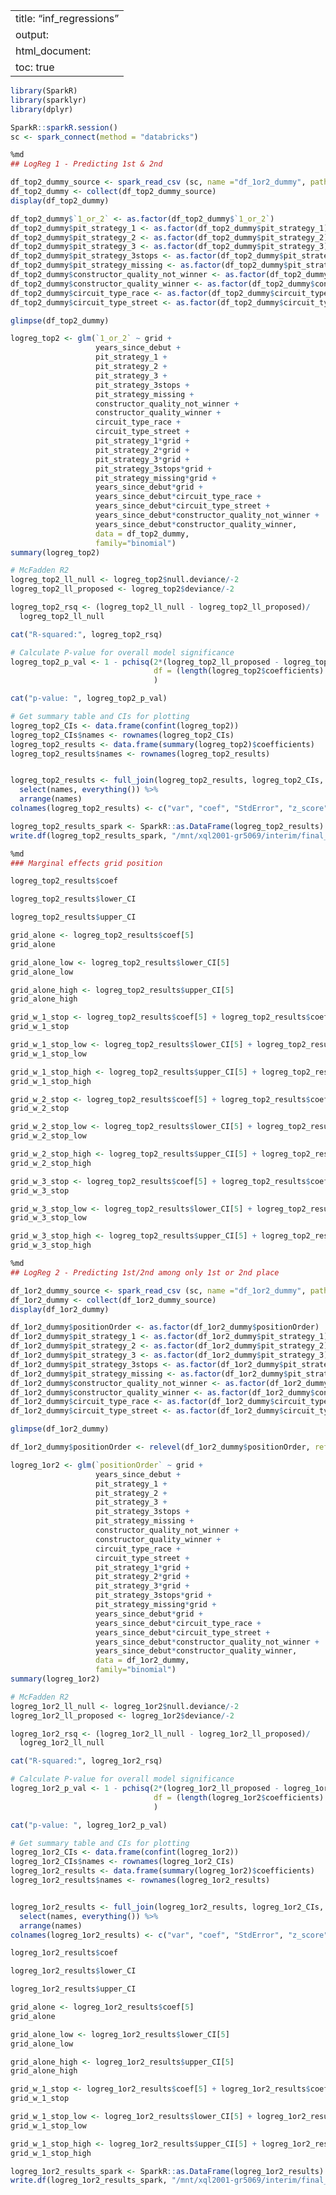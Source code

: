 
---
title: "inf_regressions"
output:
  html_document:
    toc: true
---


```r
library(SparkR)
library(sparklyr)
library(dplyr)
```


```r
SparkR::sparkR.session()
sc <- spark_connect(method = "databricks")
```


```r
%md
## LogReg 1 - Predicting 1st & 2nd
```


```r
df_top2_dummy_source <- spark_read_csv (sc, name ="df_1or2_dummy", path="/mnt/xql2001-gr5069/processed/final_project/df_top2_dummy.csv")
df_top2_dummy <- collect(df_top2_dummy_source)
display(df_top2_dummy)
```


```r
df_top2_dummy$`1_or_2` <- as.factor(df_top2_dummy$`1_or_2`)
df_top2_dummy$pit_strategy_1 <- as.factor(df_top2_dummy$pit_strategy_1)
df_top2_dummy$pit_strategy_2 <- as.factor(df_top2_dummy$pit_strategy_2)
df_top2_dummy$pit_strategy_3 <- as.factor(df_top2_dummy$pit_strategy_3)
df_top2_dummy$pit_strategy_3stops <- as.factor(df_top2_dummy$pit_strategy_3stops)
df_top2_dummy$pit_strategy_missing <- as.factor(df_top2_dummy$pit_strategy_missing)
df_top2_dummy$constructor_quality_not_winner <- as.factor(df_top2_dummy$constructor_quality_not_winner)
df_top2_dummy$constructor_quality_winner <- as.factor(df_top2_dummy$constructor_quality_winner)
df_top2_dummy$circuit_type_race <- as.factor(df_top2_dummy$circuit_type_race)
df_top2_dummy$circuit_type_street <- as.factor(df_top2_dummy$circuit_type_street)

```


```r
glimpse(df_top2_dummy)
```


```r
logreg_top2 <- glm(`1_or_2` ~ grid +
                   years_since_debut +
                   pit_strategy_1 +
                   pit_strategy_2 +
                   pit_strategy_3 +
                   pit_strategy_3stops +
                   pit_strategy_missing +
                   constructor_quality_not_winner +
                   constructor_quality_winner +
                   circuit_type_race +
                   circuit_type_street +
                   pit_strategy_1*grid +
                   pit_strategy_2*grid +
                   pit_strategy_3*grid +
                   pit_strategy_3stops*grid +
                   pit_strategy_missing*grid +
                   years_since_debut*grid +
                   years_since_debut*circuit_type_race + 
                   years_since_debut*circuit_type_street + 
                   years_since_debut*constructor_quality_not_winner +
                   years_since_debut*constructor_quality_winner,
                   data = df_top2_dummy,
                   family="binomial")
summary(logreg_top2)
```


```r
# McFadden R2
logreg_top2_ll_null <- logreg_top2$null.deviance/-2
logreg_top2_ll_proposed <- logreg_top2$deviance/-2

logreg_top2_rsq <- (logreg_top2_ll_null - logreg_top2_ll_proposed)/
  logreg_top2_ll_null

cat("R-squared:", logreg_top2_rsq)
```


```r
# Calculate P-value for overall model significance
logreg_top2_p_val <- 1 - pchisq(2*(logreg_top2_ll_proposed - logreg_top2_ll_null),
                                df = (length(logreg_top2$coefficients) - 1)
                                )

cat("p-value: ", logreg_top2_p_val)
```


```r
# Get summary table and CIs for plotting
logreg_top2_CIs <- data.frame(confint(logreg_top2))
logreg_top2_CIs$names <- rownames(logreg_top2_CIs)
logreg_top2_results <- data.frame(summary(logreg_top2)$coefficients)
logreg_top2_results$names <- rownames(logreg_top2_results)


logreg_top2_results <- full_join(logreg_top2_results, logreg_top2_CIs, by = "names") %>%
  select(names, everything()) %>%
  arrange(names)
colnames(logreg_top2_results) <- c("var", "coef", "StdError", "z_score", "p_val", "lower_CI", "upper_CI")
```


```r
logreg_top2_results_spark <- SparkR::as.DataFrame(logreg_top2_results)
write.df(logreg_top2_results_spark, "/mnt/xql2001-gr5069/interim/final_project/logreg_top2_results.csv", "csv", header = TRUE)
```


```r
%md
### Marginal effects grid position
```


```r
logreg_top2_results$coef
```


```r
logreg_top2_results$lower_CI
```


```r
logreg_top2_results$upper_CI
```


```r
grid_alone <- logreg_top2_results$coef[5]
grid_alone
```


```r
grid_alone_low <- logreg_top2_results$lower_CI[5]
grid_alone_low
```


```r
grid_alone_high <- logreg_top2_results$upper_CI[5]
grid_alone_high
```


```r
grid_w_1_stop <- logreg_top2_results$coef[5] + logreg_top2_results$coef[6]
grid_w_1_stop
```


```r
grid_w_1_stop_low <- logreg_top2_results$lower_CI[5] + logreg_top2_results$lower_CI[6]
grid_w_1_stop_low
```


```r
grid_w_1_stop_high <- logreg_top2_results$upper_CI[5] + logreg_top2_results$upper_CI[6]
grid_w_1_stop_high
```


```r
grid_w_2_stop <- logreg_top2_results$coef[5] + logreg_top2_results$coef[7]
grid_w_2_stop
```


```r
grid_w_2_stop_low <- logreg_top2_results$lower_CI[5] + logreg_top2_results$lower_CI[7]
grid_w_2_stop_low
```


```r
grid_w_2_stop_high <- logreg_top2_results$upper_CI[5] + logreg_top2_results$upper_CI[7]
grid_w_2_stop_high
```


```r
grid_w_3_stop <- logreg_top2_results$coef[5] + logreg_top2_results$coef[8]
grid_w_3_stop
```


```r
grid_w_3_stop_low <- logreg_top2_results$lower_CI[5] + logreg_top2_results$lower_CI[8]
grid_w_3_stop_low
```


```r
grid_w_3_stop_high <- logreg_top2_results$upper_CI[5] + logreg_top2_results$upper_CI[8]
grid_w_3_stop_high
```


```r
%md
## LogReg 2 - Predicting 1st/2nd among only 1st or 2nd place
```


```r
df_1or2_dummy_source <- spark_read_csv (sc, name ="df_1or2_dummy", path="/mnt/xql2001-gr5069/processed/final_project/df_1or2_dummy.csv")
df_1or2_dummy <- collect(df_1or2_dummy_source)
display(df_1or2_dummy)
```


```r
df_1or2_dummy$positionOrder <- as.factor(df_1or2_dummy$positionOrder)
df_1or2_dummy$pit_strategy_1 <- as.factor(df_1or2_dummy$pit_strategy_1)
df_1or2_dummy$pit_strategy_2 <- as.factor(df_1or2_dummy$pit_strategy_2)
df_1or2_dummy$pit_strategy_3 <- as.factor(df_1or2_dummy$pit_strategy_3)
df_1or2_dummy$pit_strategy_3stops <- as.factor(df_1or2_dummy$pit_strategy_3stops)
df_1or2_dummy$pit_strategy_missing <- as.factor(df_1or2_dummy$pit_strategy_missing)
df_1or2_dummy$constructor_quality_not_winner <- as.factor(df_1or2_dummy$constructor_quality_not_winner)
df_1or2_dummy$constructor_quality_winner <- as.factor(df_1or2_dummy$constructor_quality_winner)
df_1or2_dummy$circuit_type_race <- as.factor(df_1or2_dummy$circuit_type_race)
df_1or2_dummy$circuit_type_street <- as.factor(df_1or2_dummy$circuit_type_street)
```


```r
glimpse(df_1or2_dummy)
```


```r
df_1or2_dummy$positionOrder <- relevel(df_1or2_dummy$positionOrder, ref = "1")
```


```r
logreg_1or2 <- glm(`positionOrder` ~ grid +
                   years_since_debut +
                   pit_strategy_1 +
                   pit_strategy_2 +
                   pit_strategy_3 +
                   pit_strategy_3stops +
                   pit_strategy_missing +
                   constructor_quality_not_winner +
                   constructor_quality_winner +
                   circuit_type_race +
                   circuit_type_street +
                   pit_strategy_1*grid +
                   pit_strategy_2*grid +
                   pit_strategy_3*grid +
                   pit_strategy_3stops*grid +
                   pit_strategy_missing*grid +
                   years_since_debut*grid +
                   years_since_debut*circuit_type_race + 
                   years_since_debut*circuit_type_street + 
                   years_since_debut*constructor_quality_not_winner +
                   years_since_debut*constructor_quality_winner,
                   data = df_1or2_dummy,
                   family="binomial")
summary(logreg_1or2)
```


```r
# McFadden R2
logreg_1or2_ll_null <- logreg_1or2$null.deviance/-2
logreg_1or2_ll_proposed <- logreg_1or2$deviance/-2

logreg_1or2_rsq <- (logreg_1or2_ll_null - logreg_1or2_ll_proposed)/
  logreg_1or2_ll_null

cat("R-squared:", logreg_1or2_rsq)
```


```r
# Calculate P-value for overall model significance
logreg_1or2_p_val <- 1 - pchisq(2*(logreg_1or2_ll_proposed - logreg_1or2_ll_null),
                                df = (length(logreg_1or2$coefficients) - 1)
                                )

cat("p-value: ", logreg_1or2_p_val)
```


```r
# Get summary table and CIs for plotting
logreg_1or2_CIs <- data.frame(confint(logreg_1or2))
logreg_1or2_CIs$names <- rownames(logreg_1or2_CIs)
logreg_1or2_results <- data.frame(summary(logreg_1or2)$coefficients)
logreg_1or2_results$names <- rownames(logreg_1or2_results)


logreg_1or2_results <- full_join(logreg_1or2_results, logreg_1or2_CIs, by = "names") %>%
  select(names, everything()) %>%
  arrange(names)
colnames(logreg_1or2_results) <- c("var", "coef", "StdError", "z_score", "p_val", "lower_CI", "upper_CI")
```


```r
logreg_1or2_results$coef
```


```r
logreg_1or2_results$lower_CI
```


```r
logreg_1or2_results$upper_CI
```


```r
grid_alone <- logreg_1or2_results$coef[5]
grid_alone
```


```r
grid_alone_low <- logreg_1or2_results$lower_CI[5]
grid_alone_low
```


```r
grid_alone_high <- logreg_1or2_results$upper_CI[5]
grid_alone_high
```


```r
grid_w_1_stop <- logreg_1or2_results$coef[5] + logreg_1or2_results$coef[6]
grid_w_1_stop
```


```r
grid_w_1_stop_low <- logreg_1or2_results$lower_CI[5] + logreg_1or2_results$lower_CI[6]
grid_w_1_stop_low
```


```r
grid_w_1_stop_high <- logreg_1or2_results$upper_CI[5] + logreg_1or2_results$upper_CI[6]
grid_w_1_stop_high
```


```r
logreg_1or2_results_spark <- SparkR::as.DataFrame(logreg_1or2_results)
write.df(logreg_1or2_results_spark, "/mnt/xql2001-gr5069/interim/final_project/logreg_1or2_results.csv", "csv", header = TRUE)
```


